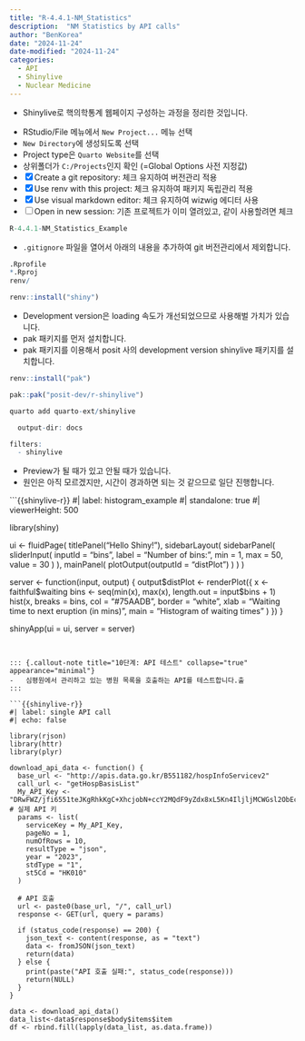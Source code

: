 ```yaml
---
title: "R-4.4.1-NM_Statistics"
description:  "NM Statistics by API calls"
author: "BenKorea"
date: "2024-11-24"
date-modified: "2024-11-24"
categories:
  - API
  - Shinylive
  - Nuclear Medicine
---
```


-   Shinylive로 핵의학통계 웹페이지 구성하는 과정을 정리한 것입니다.

::: {.callout-note title="1단계: `Quarto Website` 프로젝트 만들기" collapse="true" appearance="minimal"}
-   RStudio/File 메뉴에서 `New Project...` 메뉴 선택
-   `New Directory`에 생성되도록 선택
-   Project type은 `Quarto Website`를 선택
-   상위폴더가 `C:/Projects`인지 확인 (=Global Options 사전 지정값)
-   [x] Create a git repository: 체크 유지하여 버전관리 적용
-   [x] Use renv with this project: 체크 유지하여 패키지 독립관리 적용
-   [x] Use visual markdown editor: 체크 유지하여 wizwig 에디터 사용
-   [ ] Open in new session: 기존 프로젝트가 이미 열려있고, 같이 사용할려면 체크
:::

```r
R-4.4.1-NM_Statistics_Example
```

::: {.callout-note title="2단계: 버전관리 제외대상 추가하기" collapse="true" appearance="minimal"}
-   `.gitignore` 파일을 열어서 아래의 내용을 추가하여 git 버전관리에서 제외합니다.
:::

```r
.Rprofile
*.Rproj
renv/
```

::: {.callout-note title="3단계: shiny 패키지 설치하기" collapse="true" appearance="minimal"}
:::

```r
renv::install("shiny")
```

::: {.callout-note title="4단계: development version shinylive 패키지 설치하기" collapse="true" appearance="minimal"}
-   Development version은 loading 속도가 개선되었으므로 사용해벌 가치가 있습니다.
-   pak 패키지를 먼저 설치합니다.
-   pak 패키지를 이용해서 posit 사의 development version shinylive 패키지를 설치합니다.
:::

```r
renv::install("pak")
```

```r
pak::pak("posit-dev/r-shinylive")
```

::: {.callout-note title="6단계: shinylive extension 설치하기" collapse="true" appearance="minimal"}
:::

```r
quarto add quarto-ext/shinylive
```


::: {.callout-note title="7단계: output-dir 설정하기" collapse="true" appearance="minimal"}
:::

```r
  output-dir: docs
```

::: {.callout-note title="8단계: filter 설정하기" collapse="true" appearance="minimal"}
:::

```r
filters:
  - shinylive
```

::: {.callout-note title="9단계: 예제1 테스트" collapse="true" appearance="minimal"}
-   Preview가 될 때가 있고 안될 때가 있습니다. 
-   원인은 아직 모르겠지만, 시간이 경과하면 되는 것 같으므로 일단 진행합니다.
:::

```{{shinylive-r}}
#| label: histogram_example
#| standalone: true
#| viewerHeight: 500


library(shiny)

ui <- fluidPage(
  titlePanel("Hello Shiny!"),
  sidebarLayout(
    sidebarPanel(
      sliderInput(
        inputId = "bins",
        label = "Number of bins:",
        min = 1,
        max = 50,
        value = 30
      )
    ),
    mainPanel(
      plotOutput(outputId = "distPlot")
    )
  )
)

server <- function(input, output) {
  output$distPlot <- renderPlot({
    x <- faithful$waiting
    bins <- seq(min(x), max(x), length.out = input$bins + 1)
    hist(x,
         breaks = bins, col = "#75AADB", border = "white",
         xlab = "Waiting time to next eruption (in mins)",
         main = "Histogram of waiting times"
    )
  })
}

shinyApp(ui = ui, server = server)

```


::: {.callout-note title="10단계: API 테스트" collapse="true" appearance="minimal"}
-   심평원에서 관리하고 있는 병원 목록을 호출하는 API를 테스트합니다.출
:::

```{{shinylive-r}}
#| label: single API call
#| echo: false

library(rjson)
library(httr)
library(plyr)

download_api_data <- function() {
  base_url <- "http://apis.data.go.kr/B551182/hospInfoServicev2"
  call_url <- "getHospBasisList"
  My_API_Key <- "DRwFWZ/jfi6551teJKgRhkKgC+XhcjobN+ccY2MQdF9yZdx8xL5Kn4IljljMCWGsl2ObEco/rm21r14CN7iG0g=="  # 실제 API 키
  params <- list(
    serviceKey = My_API_Key,
    pageNo = 1,
    numOfRows = 10,
    resultType = "json",
    year = "2023",
    stdType = "1",
    st5Cd = "HK010"
  )
  
  # API 호출
  url <- paste0(base_url, "/", call_url)
  response <- GET(url, query = params)

  if (status_code(response) == 200) {
    json_text <- content(response, as = "text")
    data <- fromJSON(json_text)
    return(data)
  } else {
    print(paste("API 호출 실패:", status_code(response)))
    return(NULL)
  }
}

data <- download_api_data()
data_list<-data$response$body$items$item
df <- rbind.fill(lapply(data_list, as.data.frame))

```
